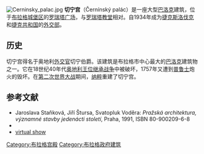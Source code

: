 [[Image:Cerninsky_palac.jpg|thumb]]
'''切宁宫'''（Černínský palác）是一座大型[[巴洛克|巴洛克]]建筑，位于[[布拉格|布拉格]][[城堡区|城堡区]]的[[罗瑞塔广场|罗瑞塔广场]]，与[[罗瑞塔教堂|罗瑞塔教堂]]相对。自1934年成为[[捷克斯洛伐克|捷克斯洛伐克]]和[[捷克共和国|捷克共和国]]的[[外交部|外交部]]。 

== 历史 ==
切宁宫得名于奥地利[[外交官|外交官]]切宁伯爵。该建筑是布拉格市中心最大的[[巴洛克|巴洛克]]建筑物之一。它在18世纪40年代[[奥地利王位继承战争|奥地利王位继承战争]]中被破坏，1757年又遭到[[普鲁士|普鲁士]]炮火的毁坏。在[[第二次世界大战|第二次世界大战]]期间，[[纳粹|纳粹]]重建了切宁宫。

== 参考文献 ==
*Jaroslava Staňková, Jiří Štursa, Svatopluk Voděra: ''Pražská architektura, významné stavby jedenácti století'', Praha, 1991, ISBN 80-900209-6-8
* {{cite web | title = Staropražské pověsti a legendy | location = Praha | year = 1933 | url = http://kramerius.mlp.cz/kramerius/handle/ABG001/222680 }}{{dead link|date=2017年11月 |bot=InternetArchiveBot |fix-attempted=yes }}
* [http://www.virtualczech.cz/kraj-hlavni-mesto-praha/1034-cerninsky-palac virtual show] {{Wayback|url=http://www.virtualczech.cz/kraj-hlavni-mesto-praha/1034-cerninsky-palac |date=20201022011022 }}

{{Commonscat|Černínský palác|切宁宫}}
[[Category:布拉格宫殿|Category:布拉格宫殿]]
[[Category:布拉格政府建筑|Category:布拉格政府建筑]]